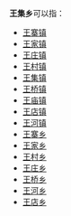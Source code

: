 '''王集乡'''可以指：
{{PRC admin/disambig|13/11/28/204/000|34/16/22/201/000|41/04/25/200/000|41/14/26/210/000|41/14/81/205/000|41/16/27/202/000}}
* [[王寨镇|王寨镇]]
* [[王家镇|王家镇]]
* [[王庄镇|王庄镇]]
* [[王村镇|王村镇]]
* [[王集镇|王集镇]]
* [[王桥镇|王桥镇]]
* [[王庙镇|王庙镇]]
* [[王店镇|王店镇]]
* [[王河镇|王河镇]]
* [[王寨乡|王寨乡]]
* [[王家乡|王家乡]]
* [[王村乡|王村乡]]
* [[王庄乡|王庄乡]]
* [[王桥乡|王桥乡]]
* [[王河乡|王河乡]]
* [[王店乡|王店乡]]
{{disambig|cat=三字中国乡名消歧义}}